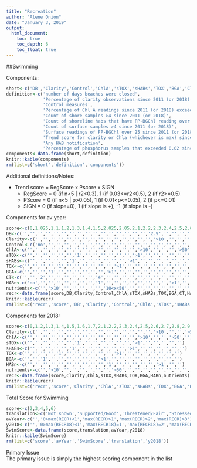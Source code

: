 ```yaml
---
title: "Recreation"
author: "Alene Onion"
date: "January 3, 2019"
output:  
  html_document:
    toc: true
    toc_depth: 6
    toc_float: true
---
```


##Swimming  

Components:  
```r
short<-c('DB','Clarity','Control','ChlA','sTOX','sHABs','TOX','BGA','CT','HABn','nutrients')
definition<-c('number of days beaches were closed',
              'Percentage of clarity observations since 2011 (or 2018) less than 1.21',
              'Control measures',
              'Percentage of Chl A readings since 2011 (or 2018) exceeded the standard (>10 for recreation)',
              'Count of shore samples >4 since 2011 (or 2018)',
              'Count of shoreline habs that have FP-BGChl reading over 25 since 2011 (or 2018)',
              'Count of surface samples >4 since 2011 (or 2018)',
              'Surface readings of FP-BGChl over 25 since 2011 (or 2018)',
              'Trend score for clarity or Chla (whichever is max) since sampling began',
              'Any HAB notification',
              'Percentage of phosphorus samples that exceeded 0.02 since 2011')
components<-data.frame(short,definition)
knitr::kable(components)
rm(list=c('short','definition','components'))
```

Additional definitions/Notes:  

* Trend score = RegScore x Pscore x SIGN
    + RegScore = 0 (if n<5 | r2<0.3), 1 (if 0.03<=r2<0.5), 2 (if r2>=0.5)  
    + PScore = 0 (if n<5 | p>0.05), 1 (if 0.01<p<=0.05), 2 (if p<=0.01)
    + SIGN = 0 (if slope=0), 1 (if slope is +), -1 (if slope is -)
  
Components for av year: 

```r
score<-c(0,1.025,1.1,1.2,1.3,1.4,1.5,2.025,2.05,2.1,2.2,2.3,2.4,2.5,2.6,2.8,2.9,3.05,3.6,3.7,3.8,3.9)
DB<-c('','','','','','','','','','','','','','','','','2.9','','','','','>10')
Clarity<-c('','','','','','','','','','','','','','','','>10','','','','','>50','')
Control<-c('no','','','','','','','','','','','','','','','','','','','!no','','')
ChlA<-c('','','','','','','','','','','','','','','>10','','','','>50','','','')
sTOX<-c('','','','','','','1','','','','','','','>1','','','','','','','','')
sHABs<-c('','','','','','1','','','','','','','>1','','','','','','','','','')
TOX<-c('','','','','1','','','','','','','>1','','','','','','','','','','')
BGA<-c('','','','1','','','','','','','>1','','','','','','','','','','','')
CT<-c('','','2','','','','','','','4','','','','','','','','','','','','')
HABn<-c('no','','','','','','','','1','','','','','','','','','>1','','','','')
nutrients<-c('','>10','','','','','','10<x<50','','','','','','','','','','','','','','')
recr<-data.frame(score,DB,Clarity,Control,ChlA,sTOX,sHABs,TOX,BGA,CT,HABn,nutrients)
knitr::kable(recr)
rm(list=c('recr','score','DB','Clarity','Control','ChlA','sTOX','sHABs','TOX','BGA','CT','HABn','nutrients'))
```	

Components for 2018:  

```r
score<-c(0,1.2,1.3,1.4,1.5,1.6,1.7,2.1,2.2,2.3,2.4,2.5,2.6,2.7,2.8,2.9,3.4,3.8,3.9)
Clarity<-c('','','','','','','','','','','','','','','','>10','','','>50')
ChlA<-c('','','','','','','','','','','','','','','>10','','','>50','')
sTOX<-c('','','','','','','1','','','','','','','>1','','','','','')
sHABs<-c('','','','','','1','','','','','','','>1','','','','','','')
TOX<-c('','','','','1','','','','','','','>1','','','','','','','')
BGA<-c('','','1','','','','','','','>1','','','','','','','','','')
HABn<-c('','','','','','','','','','','1','','','','','','>1','','')
nutrients<-c('','>10','','','','','','','>50','','','','','','','','','','')
recr<-data.frame(score,Clarity,ChlA,sTOX,sHABs,TOX,BGA,HABn,nutrients)
knitr::kable(recr)
rm(list=c('recr','score','Clarity','ChlA','sTOX','sHABs','TOX','BGA','HABn','nutrients'))
```	

Total Score for Swimming  
```r
score<-c(2,3,4,5,6)
translation<-c('Not Known','Supported/Good','Threatened/Fair','Stressed/Poor','Impaired')
avYear<-c('','0>max(RECR)<1','max(RECR)>1','max(RECR)>2','max(RECR)>3')
y2018<-c('','0>max(RECR18)<1','max(RECR18)=1','max(RECR18)=2','max(RECR18)=3')
SwimScore<-data.frame(score,translation,avYear,y2018)
knitr::kable(SwimScore)
rm(list=c('score','avYear','SwimScore','translation','y2018'))
```	

Primary Issue  
The primary issue is simply the highest scoring component in the list  
